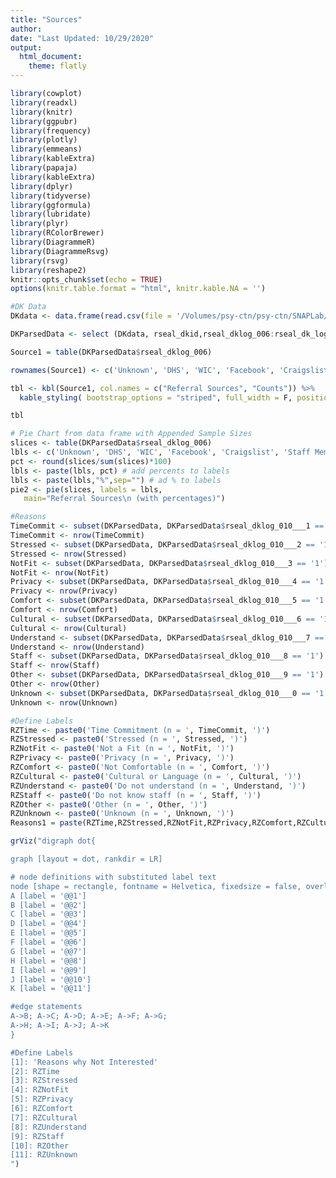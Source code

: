 ```yaml
---
title: "Sources"
author: 
date: "Last Updated: 10/29/2020"
output: 
  html_document:
    theme: flatly
---
```


```r

library(cowplot)
library(readxl)
library(knitr)
library(ggpubr)
library(frequency)
library(plotly)
library(emmeans)
library(kableExtra)
library(papaja)
library(kableExtra)
library(dplyr)
library(tidyverse)
library(ggformula)
library(lubridate)
library(plyr)
library(RColorBrewer)
library(DiagrammeR)
library(DiagrammeRsvg)
library(rsvg)
library(reshape2)
knitr::opts_chunk$set(echo = TRUE)
options(knitr.table.format = "html", knitr.kable.NA = '') 
```

```r
#DK Data
DKdata <- data.frame(read.csv(file = '/Volumes/psy-ctn/psy-ctn/SNAPLab/SNAP Projects/SEAL/00_rSEAL/02_rSEAL_Data/PreStudy/DK_Log/Raw_Data/DKLog_rSEAL_05NOV2020.csv'))

DKParsedData <- select (DKdata, rseal_dkid,rseal_dklog_006:rseal_dk_log_complete )

```

```r

Source1 = table(DKParsedData$rseal_dklog_006)

rownames(Source1) <- c('Unknown', 'DHS', 'WIC', 'Facebook', 'Craigslist', 'Staff Member')

tbl <- kbl(Source1, col.names = c("Referral Sources", "Counts")) %>%
  kable_styling( bootstrap_options = "striped", full_width = F, position = "float_left", font_size = 16)

tbl
```


```r

# Pie Chart from data frame with Appended Sample Sizes
slices <- table(DKParsedData$rseal_dklog_006)
lbls <- c('Unknown', 'DHS', 'WIC', 'Facebook', 'Craigslist', 'Staff Member')
pct <- round(slices/sum(slices)*100)
lbls <- paste(lbls, pct) # add percents to labels
lbls <- paste(lbls,"%",sep="") # ad % to labels
pie2 <- pie(slices, labels = lbls, 
   main="Referral Sources\n (with percentages)")

```

```r

#Reasons
TimeCommit <- subset(DKParsedData, DKParsedData$rseal_dklog_010___1 == '1')
TimeCommit <- nrow(TimeCommit)
Stressed <- subset(DKParsedData, DKParsedData$rseal_dklog_010___2 == '1')
Stressed <- nrow(Stressed)
NotFit <- subset(DKParsedData, DKParsedData$rseal_dklog_010___3 == '1')
NotFit <- nrow(NotFit)
Privacy <- subset(DKParsedData, DKParsedData$rseal_dklog_010___4 == '1')
Privacy <- nrow(Privacy)
Comfort <- subset(DKParsedData, DKParsedData$rseal_dklog_010___5 == '1')
Comfort <- nrow(Comfort)
Cultural <- subset(DKParsedData, DKParsedData$rseal_dklog_010___6 == '1')
Cultural <- nrow(Cultural)
Understand <- subset(DKParsedData, DKParsedData$rseal_dklog_010___7 == '1')
Understand <- nrow(Understand)
Staff <- subset(DKParsedData, DKParsedData$rseal_dklog_010___8 == '1')
Staff <- nrow(Staff)
Other <- subset(DKParsedData, DKParsedData$rseal_dklog_010___9 == '1')
Other <- nrow(Other)
Unknown <- subset(DKParsedData, DKParsedData$rseal_dklog_010___0 == '1')
Unknown <- nrow(Unknown)

#Define Labels
RZTime <- paste0('Time Commitment (n = ', TimeCommit, ')')
RZStressed <- paste0('Stressed (n = ', Stressed, ')')
RZNotFit <- paste0('Not a Fit (n = ', NotFit, ')')
RZPrivacy <- paste0('Privacy (n = ', Privacy, ')')
RZComfort <- paste0('Not Comfortable (n = ', Comfort, ')')
RZCultural <- paste0('Cultural or Language (n = ', Cultural, ')')
RZUnderstand <- paste0('Do not understand (n = ', Understand, ')')
RZStaff <- paste0('Do not know staff (n = ', Staff, ')')
RZOther <- paste0('Other (n = ', Other, ')')
RZUnknown <- paste0('Unknown (n = ', Unknown, ')')
Reasons1 = paste(RZTime,RZStressed,RZNotFit,RZPrivacy,RZComfort,RZCultural,RZUnderstand,RZStaff,RZOther,RZUnknown, sep="\n")

grViz("digraph dot{

graph [layout = dot, rankdir = LR]

# node definitions with substituted label text
node [shape = rectangle, fontname = Helvetica, fixedsize = false, overlap= false, fontname = Helvetica, fontsize = 30]
A [label = '@@1']
B [label = '@@2']
C [label = '@@3']
D [label = '@@4']
E [label = '@@5']
F [label = '@@6']
G [label = '@@7']
H [label = '@@8']
I [label = '@@9']
J [label = '@@10']
K [label = '@@11']

#edge statements
A->B; A->C; A->D; A->E; A->F; A->G;
A->H; A->I; A->J; A->K
}

#Define Labels
[1]: 'Reasons why Not Interested'
[2]: RZTime
[3]: RZStressed
[4]: RZNotFit
[5]: RZPrivacy
[6]: RZComfort
[7]: RZCultural
[8]: RZUnderstand
[9]: RZStaff
[10]: RZOther
[11]: RZUnknown
")

```




